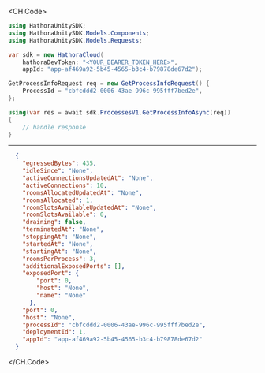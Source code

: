 
<CH.Code>
```csharp GetProcessInfo.cs
using HathoraUnitySDK;
using HathoraUnitySDK.Models.Components;
using HathoraUnitySDK.Models.Requests;

var sdk = new HathoraCloud(
    hathoraDevToken: "<YOUR_BEARER_TOKEN_HERE>",
    appId: "app-af469a92-5b45-4565-b3c4-b79878de67d2");

GetProcessInfoRequest req = new GetProcessInfoRequest() {
    ProcessId = "cbfcddd2-0006-43ae-996c-995fff7bed2e",
};

using(var res = await sdk.ProcessesV1.GetProcessInfoAsync(req))
{
    // handle response
}
```
---

```json Example Response
  {
    "egressedBytes": 435,
    "idleSince": "None",
    "activeConnectionsUpdatedAt": "None",
    "activeConnections": 10,
    "roomsAllocatedUpdatedAt": "None",
    "roomsAllocated": 1,
    "roomSlotsAvailableUpdatedAt": "None",
    "roomSlotsAvailable": 0,
    "draining": false,
    "terminatedAt": "None",
    "stoppingAt": "None",
    "startedAt": "None",
    "startingAt": "None",
    "roomsPerProcess": 3,
    "additionalExposedPorts": [],
    "exposedPort": {
        "port": 0,
        "host": "None",
        "name": "None"
      },
    "port": 0,
    "host": "None",
    "processId": "cbfcddd2-0006-43ae-996c-995fff7bed2e",
    "deploymentId": 1,
    "appId": "app-af469a92-5b45-4565-b3c4-b79878de67d2"
  }
```
</CH.Code>
